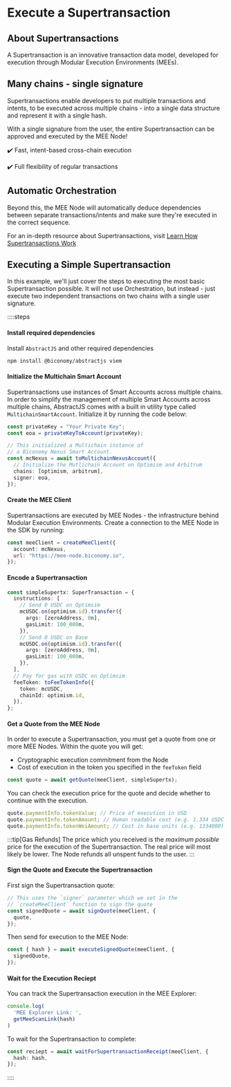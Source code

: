 # Execute a Supertransaction

## About Supertransactions

A Supertransaction is an innovative transaction data model, developed
for execution through Modular Execution Environments (MEEs).

## Many chains - single signature

Supertransactions enable developers to put multiple transactions and intents, to
be executed across multiple chains - into a single data structure and
represent it with a single hash.

With a single signature from the user, the entire Supertransaction can
be approved and executed by the MEE Node!

✔️ Fast, intent-based cross-chain execution

✔️ Full flexibility of regular transactions

## Automatic Orchestration

Beyond this, the MEE Node will automatically deduce dependencies
between separate transactions/intents and make sure they're executed
in the correct sequence.

For an in-depth resource about Supertransactions, visit
[Learn How Supertransactions Work](/mee/mee)

## Executing a Simple Supertransaction

In this example, we'll just cover the steps to executing the most
basic Supertransaction possible. It will not use Orchestration, but
instead - just execute two independent transactions on two chains
with a single user signature.

::::steps

#### Install required dependencies

Install `AbstractJS` and other required dependencies

```bash
npm install @biconomy/abstractjs viem
```

#### Initialize the Multichain Smart Account

Supertransactions use instances of Smart Accounts across multiple
chains. In order to simplify the management of multiple Smart Accounts
across multiple chains, AbstractJS comes with a built in utility type
called `MultichainSmartAccount`. Initialize it by running the code
below:

```ts
const privateKey = "Your Private Key";
const eoa = privateKeyToAccount(privateKey);

// This initialized a Multichain instance of
// a Biconomy Nexus Smart Account.
const mcNexus = await toMultichainNexusAccount({
  // Initialize the Mutlichain Account on Optimism and Arbitrum
  chains: [optimism, arbitrum],
  signer: eoa,
});
```

#### Create the MEE Client

Supertransactions are executed by MEE Nodes - the infrastructure behind
Modular Execution Environments. Create a connection to the MEE Node
in the SDK by running:

```ts
const meeClient = createMeeClient({
  account: mcNexus,
  url: "https://mee-node.biconomy.io",
});
```

#### Encode a Supertransaction

```ts
const simpleSupertx: SuperTransaction = {
  instructions: [
    // Send 0 USDC on Optimsim
    mcUSDC.on(optimism.id).transfer({
      args: [zeroAddress, 0n],
      gasLimit: 100_000n,
    }),
    // Send 0 USDC on Base
    mcUSDC.on(optimism.id).transfer({
      args: [zeroAddress, 0n],
      gasLimit: 100_000n,
    }),
  ],
  // Pay for gas with USDC on Optimsim
  feeToken: toFeeTokenInfo({
    token: mcUSDC,
    chainId: optimism.id,
  }),
};
```

#### Get a Quote from the MEE Node

In order to execute a Supertransaction, you must get a quote from
one or more MEE Nodes. Within the quote you will get:

- Cryptographic execution commitment from the Node
- Cost of execution in the token you specified in the `feeToken` field

```ts
const quote = await getQuote(meeClient, simpleSupertx);
```

You can check the execution price for the quote and decide whether to
continue with the execution.

```ts
quote.paymentInfo.tokenValue; // Price of execution in USD
quote.paymentInfo.tokenAmount; // Human readable cost (e.g. 1.334 USDC )
quote.paymentInfo.tokenWeiAmount; // Cost in base units (e.g. 1334000)
```

:::tip[Gas Refunds]
The price which you received is the _maximum possible_ price for the
execution of the Supertransaction. The real price will most likely
be lower. The Node refunds all unspent funds to the user.
:::

#### Sign the Quote and Execute the Supertransaction

First sign the Supertransaction quote:

```ts
// This uses the `signer` parameter which we set in the
// `createMeeClient` function to sign the quote
const signedQuote = await signQuote(meeClient, {
  quote,
});
```

Then send for execution to the MEE Node:

```ts
const { hash } = await executeSignedQuote(meeClient, {
  signedQuote,
});
```

#### Wait for the Execution Reciept

You can track the Supertransaction execution in the MEE Explorer:

```ts
console.log(
  'MEE Explorer Link: ',
  getMeeScanLink(hash)
)
```

To wait for the Supertransaction to complete:

```ts
const reciept = await waitForSupertransactionReceipt(meeClient, {
  hash: hash,
});
```

::::

